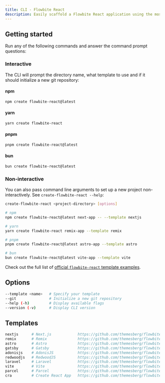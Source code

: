 ```yaml
---
title: CLI - Flowbite React
description: Easily scaffold a Flowbite React application using the most popular React frameworks and technologies out there
---
```


## Getting started

Run any of the following commands and answer the command prompt questions:

### Interactive

The CLI will prompt the directory name, what template to use and if it should initialize a new git repository:

#### npm

```bash
npm create flowbite-react@latest
```

#### yarn

```bash
yarn create flowbite-react
```

#### pnpm

```bash
pnpm create flowbite-react@latest
```

#### bun

```bash
bun create flowbite-react@latest
```

### Non-interactive

You can also pass command line arguments to set up a new project non-interactively. See `create-flowbite-react --help`:

```bash
create-flowbite-react <project-directory> [options]
```

```bash
# npm
npm create flowbite-react@latest next-app -- --template nextjs

# yarn
yarn create flowbite-react remix-app --template remix

# pnpm
pnpm create flowbite-react@latest astro-app --template astro

# bun
bun create flowbite-react@latest vite-app --template vite
```

Check out the full list of [official `flowbite-react` template examples](https://github.com/themesberg/flowbite-react-templates).

## Options

```bash
--template <name>   # Specify your template
--git               # Initialize a new git repository
--help (-h)         # Display available flags
--version (-v)      # Display CLI version
```

## Templates

```bash
nextjs      # Next.js            https://github.com/themesberg/flowbite-react-template-nextjs
remix       # Remix              https://github.com/themesberg/flowbite-react-template-remix
astro       # Astro              https://github.com/themesberg/flowbite-react-template-astro
gatsby      # Gatsby             https://github.com/themesberg/flowbite-react-template-gatsby
adonisjs    # AdonisJS           https://github.com/themesberg/flowbite-react-template-adonisjs
redwoodjs   # RedwoodJS          https://github.com/themesberg/flowbite-react-template-redwoodjs
laravel     # Laravel            https://github.com/themesberg/flowbite-react-template-laravel
vite        # Vite               https://github.com/themesberg/flowbite-react-template-vite
parcel      # Parcel             https://github.com/themesberg/flowbite-react-template-parcel
cra         # Create React App   https://github.com/themesberg/flowbite-react-template-cra
```
